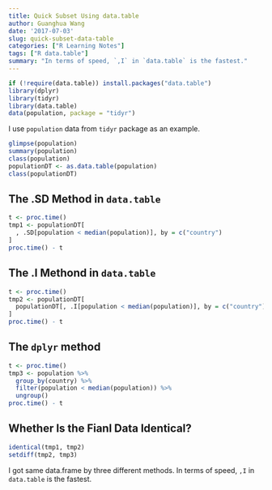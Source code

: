 ```yaml
---
title: Quick Subset Using data.table
author: Guanghua Wang
date: '2017-07-03'
slug: quick-subset-data-table
categories: ["R Learning Notes"]
tags: ["R data.table"]
summary: "In terms of speed, `,I` in `data.table` is the fastest."
---
```


```r
if (!require(data.table)) install.packages("data.table")
library(dplyr)
library(tidyr)
library(data.table)
data(population, package = "tidyr")
```

I use `population` data from `tidyr` package as an example.

```r
glimpse(population)
summary(population)
class(population)
populationDT <- as.data.table(population)
class(populationDT)
```

## The .SD Method in `data.table`
```r
t <- proc.time()
tmp1 <- populationDT[
  , .SD[population < median(population)], by = c("country")
]
proc.time() - t
```

## The .I Methond in `data.table`
```r
t <- proc.time()
tmp2 <- populationDT[
  populationDT[, .I[population < median(population)], by = c("country")]$V1
]
proc.time() - t
```

## The `dplyr` method
```r
t <- proc.time()
tmp3 <- population %>% 
  group_by(country) %>% 
  filter(population < median(population)) %>% 
  ungroup()
proc.time() - t
```

## Whether Is the Fianl Data Identical?
```r
identical(tmp1, tmp2)
setdiff(tmp2, tmp3)
```

I got same data.frame by three different methods. In terms of speed, `,I` in `data.table` is the fastest.